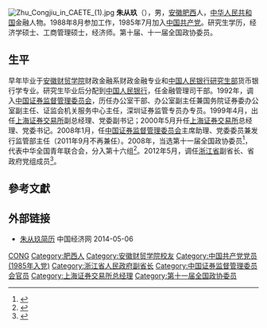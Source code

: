 [[File:Zhu_Congjiu_in_CAETE_(1).jpg|thumb]]
'''朱从玖'''（{{bd|1965年|3月|}}），男，[[安徽|安徽]][[肥西|肥西]]人，[[中华人民共和国|中华人民共和国]]金融人物。1988年8月参加工作，1985年7月加入[[中国共产党|中国共产党]]。研究生学历，经济学硕士、工商管理硕士，经济师。第十届、十一届全国政协委员。

== 生平 ==
早年毕业于[[安徽财贸学院|安徽财贸学院]]财政金融系财政金融专业和[[中国人民银行研究生部|中国人民银行研究生部]]货币银行学专业。研究生毕业后分配到[[中国人民银行|中国人民银行]]，任金融管理司干部。1992年，调入[[中国证券监督管理委员会|中国证券监督管理委员会]]，历任办公室干部、办公室副主任兼国务院证券委办公室副主任、证监会机关服务中心主任，深圳证券监管专员办专员。1999年4月，出任[[上海证券交易所|上海证券交易所]]副总经理、党委副书记；2000年5月升任[[上海证券交易所|上海证券交易所]]总经理、党委书记。2008年1月，任[[中国证券监督管理委员会|中国证券监督管理委员会]]主席助理、党委委员兼发行监管部主任（2011年9月不再兼任）。2008年，当选第十一届全国政协委员<ref>{{cite news|title=第十一届全国政协委员名单|url=http://www.indaa.com.cn/zt/2009qglh/zxzs/200903/t20090303_127573.html|accessdate=2013-04-09|newspaper=新华社北京1月25日电 中国人民政治协商会议第十一届全国委员会委员名单(共2237人，2008年1月25日政协第十届全国委员会常务委员会第二十次会议通过)|date=2008年1月25日|deadurl=yes|archiveurl=https://web.archive.org/web/20130928014403/http://www.indaa.com.cn/zt/2009qglh/zxzs/200903/t20090303_127573.html|archivedate=2013年9月28日|df=}}</ref>，代表中华全国青年联合会，分入第十六组<ref>{{cite news|title=全国政协信息-朱从玖|url=http://www.cppcc.gov.cn/CMS/wylibary/showJcwyxtInfoWylibary.action?tabJcwyxt.guid=11W0022040&wytype=wjwy|accessdate=2013-04-11|newspaper=全国政协委员会|archive-date=2019-08-19|archive-url=https://web.archive.org/web/20190819165451/http://www.cppcc.gov.cn/CMS/wylibary/showJcwyxtInfoWylibary.action?tabJcwyxt.guid=11W0022040&wytype=wjwy|dead-url=no}}</ref>。2012年5月，调任[[浙江省|浙江省]]副省长、省政府党组成员<ref>{{cite web|url=http://news.ifeng.com/mainland/detail_2012_05/30/14922935_0.shtml|title=朱从玖获任命为浙江副省长 由中国证监会空降|accessdate=2012-05-30|publisher=凤凰网|archive-date=2019-08-27|archive-url=https://web.archive.org/web/20190827123217/http://news.ifeng.com/mainland/detail_2012_05/30/14922935_0.shtml|dead-url=no}}</ref>。

== 參考文獻 ==
{{reflist}}

== 外部链接 ==
* [http://district.ce.cn/newarea/sddy/201302/01/t20130201_24088320_5.shtml 朱从玖简历] {{Wayback|url=http://district.ce.cn/newarea/sddy/201302/01/t20130201_24088320_5.shtml |date=20190825131802 }} 中国经济网 2014-05-06

{{浙江省领导人}}

{{Authority control}}
{{DEFAULTSORT:Zhu朱}}
[[Category:朱姓|CONG]]
[[Category:肥西人|Category:肥西人]]
[[Category:安徽财贸学院校友|Category:安徽财贸学院校友]]
[[Category:中国共产党党员_(1985年入党)|Category:中国共产党党员 (1985年入党)]]
[[Category:浙江省人民政府副省长|Category:浙江省人民政府副省长]]
[[Category:中国证券监督管理委员会官员|Category:中国证券监督管理委员会官员]]
[[Category:上海证券交易所总经理|Category:上海证券交易所总经理]]
[[Category:第十一届全国政协委员|Category:第十一届全国政协委员]]